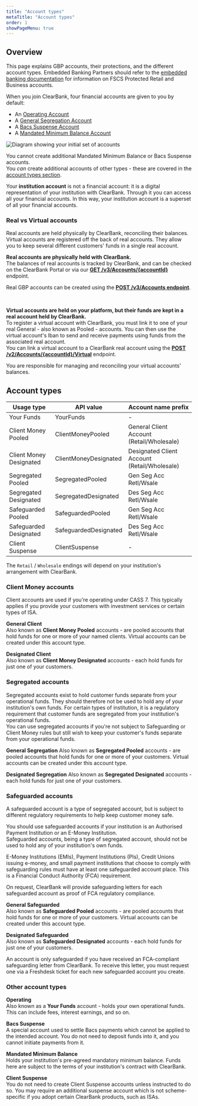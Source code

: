 ```yaml
---
title: "Account types"
metaTitle: "Account types"
order: 1
showPageMenu: true
---
```



## Overview

This page explains GBP accounts, their protections, and the different account types. Embedded Banking Partners should refer to the [embedded banking documentation](/uk/docs/embedded-banking/retail-customers) for information on FSCS Protected Retail and Business accounts.

When you join ClearBank, four financial accounts are given to you by default:

* An [Operating Account](#operating-account)
* A [General Segregation Account](#general-segregation-safeguarding-accounts)
* A [Bacs Suspense Account](#bacs-suspense-account)
* A [Mandated Minimum Balance Account](#mandated-minimum-balance-account)

![Diagram showing your initial set of accounts](/assets/images/Accounts-Day1.svg "Initial set of accounts")

You cannot create additional Mandated Minimum Balance or Bacs Suspense accounts.  
You _can_ create additional accounts of other types - these are covered in the [account types section](account-types).

<Callout colour="blue">
Your <strong>institution account</strong> is not a financial account: it is a digital representation of your institution with ClearBank. Through it you can access all your financial accounts. In this way, your institution account is a superset of all your financial accounts.
</Callout>

### Real vs Virtual accounts

Real accounts are held physically by ClearBank, reconciling their balances.  
Virtual accounts are registered off the back of real accounts. They allow you to keep several different customers' funds in a single real account.

**Real accounts are physically held with ClearBank.**  
The balances of real accounts is tracked by ClearBank, and can be checked on the ClearBank Portal or via our **[GET /v3/Accounts/\{accountId\}](/uk/docs/gbp-accounts/manage-accounts#get-information-for-an-account-real)** endpoint.  

Real GBP accounts can be created using the **[POST /v3/Accounts endpoint](/uk/docs/gbp-accounts/manage-accounts#create-an-account-real)**.

<br />

**Virtual accounts are held on your platform, but their funds are kept in a real account held by ClearBank.**  
To register a virtual account with ClearBank, you must link it to one of your real General - also known as Pooled - accounts. You can then use the virtual account's Iban to send and receive payments using funds from the associated real account.  
You can link a virtual account to a ClearBank real account using the **[POST /v2/Accounts/\{accountId\}/Virtual](/uk/docs/gbp-accounts/manage-accounts#create-accounts-virtual)** endpoint.  

You are responsible for managing and reconciling your virtual accounts' balances.

## Account types

| Usage type              | API value             | Account name prefix                          |
|-------------------------|-----------------------|----------------------------------------------|
| Your Funds              | YourFunds             | -                                            |
| Client Money Pooled     | ClientMoneyPooled     | General Client Account (Retail/Wholesale)    |
| Client Money Designated | ClientMoneyDesignated | Designated Client Account (Retail/Wholesale) |
| Segregated Pooled       | SegregatedPooled      | Gen Seg Acc Retl/Wsale                       |
| Segregated Designated   | SegregatedDesignated  | Des Seg Acc Retl/Wsale                       |
| Safeguarded Pooled      | SafeguardedPooled     | Gen Seg Acc Retl/Wsale                       |
| Safeguarded Designated  | SafeguardedDesignated | Des Seg Acc Retl/Wsale                       |
| Client Suspense         | ClientSuspense        | -                                            |

The `Retail` / `Wholesale` endings will depend on your institution's arrangement with ClearBank.

### Client Money accounts

Client accounts are used if you're operating under CASS 7. This typically applies if you provide your customers with investment services or certain types of ISA.

**General Client**  
Also known as **Client Money Pooled** accounts - are pooled accounts that hold funds for one or more of your named clients. Virtual accounts can be created under this account type.

**Designated Client**  
Also known as **Client Money Designated** accounts - each hold funds for just one of your customers.

### Segregated accounts

Segregated accounts exist to hold customer funds separate from your operational funds. They should therefore not be used to hold any of your institution's own funds. For certain types of institution, it is a regulatory requirement that customer funds are segregated from your institution's operational funds.  
You can use segregated accounts if you're not subject to Safeguarding or Client Money rules but still wish to keep your customer's funds separate from your operational funds.

**General Segregation**
Also known as **Segregated Pooled** accounts - are pooled accounts that hold funds for one or more of your customers. Virtual accounts can be created under this account type.

**Designated Segregation**
Also known as **Segregated Designated** accounts - each hold funds for just one of your customers.

### Safeguarded accounts

A safeguarded account is a type of segregated account, but is subject to different regulatory requirements to help keep customer money safe.

You should use safeguarded accounts if your institution is an Authorised Payment Institution or an E-Money Institution.  
Safeguarded accounts, being a type of segregated account, should not be used to hold any of your institution's own funds.

E-Money Institutions (EMIs), Payment Institutions (PIs), Credit Unions issuing e-money, and small payment institutions that choose to comply with safeguarding rules must have at least one safeguarded account place. This is a Financial Conduct Authority (FCA) requirement.

On request, ClearBank will provide safeguarding letters for each safeguarded account as proof of FCA regulatory compliance.

**General Safeguarded**  
Also known as **Safeguarded Pooled** accounts - are pooled accounts that hold funds for one or more of your customers. Virtual accounts can be created under this account type.

**Designated Safeguarded**  
Also known as **Safeguarded Designated** accounts - each hold funds for just one of your customers.

<Callout colour="blue">
An account is only safeguarded if you have received an FCA-compliant safeguarding letter from ClearBank. To receive this letter, you must request one via a Freshdesk ticket for each new safeguarded account you create.
</Callout>

### Other account types

**Operating**  
Also known as a **Your Funds** account - holds your own operational funds. This can include fees, interest earnings, and so on.

**Bacs Suspense**  
A special account used to settle Bacs payments which cannot be applied to the intended account. You do not need to deposit funds into it, and you cannot initiate payments from it.

**Mandated Minimum Balance**  
Holds your institution's pre-agreed mandatory minimum balance. Funds here are subject to the terms of your institution's contract with ClearBank.

**Client Suspense**  
You do not need to create Client Suspense accounts unless instructed to do so. You may require an additional suspense account which is not scheme-specific if you adopt certain ClearBank products, such as ISAs.